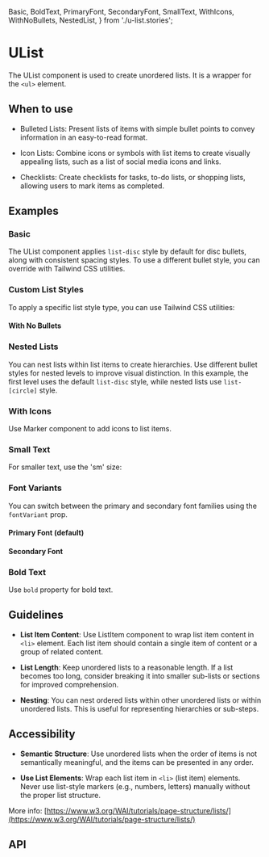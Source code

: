 
  Basic,
  BoldText,
  PrimaryFont,
  SecondaryFont,
  SmallText,
  WithIcons,
  WithNoBullets,
  NestedList,
} from './u-list.stories';

<Meta of={UList} />

# UList

The UList component is used to create unordered lists. It is a wrapper for the `<ul>` element.

## When to use

- Bulleted Lists: Present lists of items with simple bullet points to convey information in an easy-to-read format.

- Icon Lists: Combine icons or symbols with list items to create visually appealing lists, such as a list of social
  media icons and links.

- Checklists: Create checklists for tasks, to-do lists, or shopping lists, allowing users to mark items as completed.

## Examples

### Basic

<Canvas of={Basic} />

The UList component applies `list-disc` style by default for disc bullets, along with consistent spacing styles. To use a different bullet style, you can override with Tailwind CSS utilities.

### Custom List Styles

To apply a specific list style type, you can use Tailwind CSS utilities:

#### With No Bullets

<Canvas of={WithNoBullets} />

### Nested Lists

You can nest lists within list items to create hierarchies. Use different bullet styles for nested levels to improve visual distinction. In this example, the first level uses the default `list-disc` style, while nested lists use `list-[circle]` style.

<Canvas of={NestedList} />

### With Icons

Use Marker component to add icons to list items.

<Canvas of={WithIcons} />

### Small Text

For smaller text, use the 'sm' size:

<Canvas of={SmallText} />

### Font Variants

You can switch between the primary and secondary font families using the `fontVariant` prop.

#### Primary Font (default)

<Canvas of={PrimaryFont} />

#### Secondary Font

<Canvas of={SecondaryFont} />

### Bold Text

Use `bold` property for bold text.

<Canvas of={BoldText} />

## Guidelines

- **List Item Content**: Use ListItem component to wrap list item content in `<li>` element. Each list item should contain
  a single item of content or a group of related content.

- **List Length**: Keep unordered lists to a reasonable length. If a list becomes too long, consider breaking it into smaller
  sub-lists or sections for improved comprehension.

- **Nesting**: You can nest ordered lists within other unordered lists or within unordered lists. This is useful
  for representing hierarchies or sub-steps.

## Accessibility

- **Semantic Structure**: Use unordered lists when the order of items is not semantically meaningful, and the items can be
  presented in any order.

- **Use List Elements**: Wrap each list item in `<li>` (list item) elements. Never use list-style markers (e.g., numbers,
  letters) manually without the proper list structure.

More info: [https://www.w3.org/WAI/tutorials/page-structure/lists/](https://www.w3.org/WAI/tutorials/page-structure/lists/)

## API

<ArgTypes />
